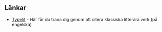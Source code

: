== Länkar == 
* [[https://www.typelit.io/ | Typelit]] - Här får du träna dig genom att citera klassiska litterära verk (på engelska)
